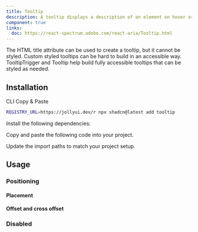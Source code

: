 ```yaml
---
title: Tooltip
description: A tooltip displays a description of an element on hover or focus.
component: true
links:
  doc: https://react-spectrum.adobe.com/react-aria/Tooltip.html
---
```


The HTML title attribute can be used to create a tooltip, but it cannot be styled. Custom styled tooltips can be hard to build in an accessible way. TooltipTrigger and Tooltip help build fully accessible tooltips that can be styled as needed.

<ComponentPreview name="tooltip-demo" />

## Installation

<Tabs defaultValue="cli">

<TabsList>
  <TabsTrigger value="cli">CLI</TabsTrigger>
  <TabsTrigger value="manual">Copy & Paste</TabsTrigger>
</TabsList>

<TabsContent value="cli">

```bash
REGISTRY_URL=https://jollyui.dev/r npx shadcn@latest add tooltip
```

</TabsContent>

<TabsContent value="manual">

<Steps>

<Step>Install the following dependencies:</Step>

<Step>Copy and paste the following code into your project.</Step>

<ComponentSource name="tooltip" />

<Step>Update the import paths to match your project setup.</Step>

</Steps>

</TabsContent>

</Tabs>

## Usage

### Positioning

#### Placement

<ComponentPreview name="tooltip-position" />

#### Offset and cross offset

<ComponentPreview name="tooltip-offset" />

<ComponentPreview name="tooltip-cross-offset" />

### Disabled

<ComponentPreview name="tooltip-disabled" />
